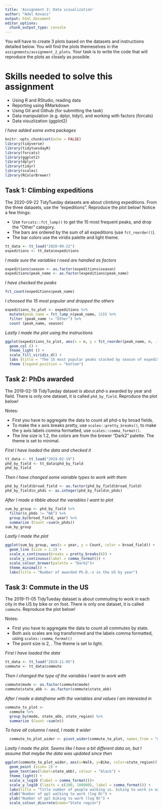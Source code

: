 ```yaml
---
title: 'Assignment 2: Data visualization'
author: "Adel Kovacs"
output: html_document
editor_options: 
  chunk_output_type: console
---
```


You will have to create 3 plots based on the datasets and instructions detailed below. You will find the plots themeselves in the `assignments/assignment_2_plots`. Your task is to write the code that will reproduce the plots as closely as possible.

# Skills needed to solve this assignment

-   Using R and RStudio, reading data
-   Reporting using RMarkdown
-   Using Git and Github (for submitting the task)
-   Data manipulation (e.g. dplyr, tidyr), and working with factors (forcats)
-   Data visuzlization (ggplot2)

*I have added some extra packages*

```r
knitr::opts_chunk$set(echo = FALSE)
library(tidyverse)
library(tidytuesdayR)
library(forcats)
library(ggplot2)
library(dplyr)
library(tidyr)
library(scales)
library(RColorBrewer)
```

## Task 1: Climbing expeditions

The 2020-09-22 TidyTueday datasets are about climbing expeditions. From the three datasets, use the "expeditions". Reproduce the plot below! Notice a few things:

-   Use `forcats::fct_lump()` to get the 15 most frequent peaks, and drop the "Other" category.
-   The bars are ordered by the sum of all expeditions (use `fct_reorder()`).
-   The bar colors use the viridis palette and light theme.

```r
tt_data <- tt_load("2020-09-22")
expeditions <- tt_data$expeditions
```

*I made sure the variables I need are handled as factors*
```r
expeditions$season <- as.factor(expeditions$season)
expeditions$peak_name <- as.factor(expeditions$peak_name)
```

*I have checked the peaks*

```r
fct_count(expeditions$peak_name)
```

*I choosed the 15 most popular and dropped the others*

```r
expeditions_to_plot <- expeditions %>%
  mutate(peak_name = fct_lump_n(peak_name, 15)) %>%
  filter (peak_name != "Other") %>%
  count (peak_name, season)
```

*Lastly I made the plot using the instructions*

```r
ggplot(expeditions_to_plot, aes(x = n, y = fct_reorder(peak_name, n, .fun = sum), fill = season)) +
  geom_col () +
  theme_light () +
  scale_fill_viridis_d() +
  labs (title = "The 15 most popular peaks stacked by season of expedition", x = "Number of expeditions", y = NULL) +
  theme (legend.position = "bottom")
```

## Task 2: PhDs awarded

The 2019-02-19 TidyTueday dataset is about phd-s awarded by year and field. There is only one dataset, it is called `phd_by_field`. Reproduce the plot below!

Notes:

-   First you have to aggregate the data to count all phd-s by broad fields.
-   To make the x axis breaks pretty, use `scales::pretty_breaks()`, to make the y axis labels comma formatted, use `scales::comma_format()`.
-   The line size is 1.2, the colors are from the brewer "Dark2" palette. The theme is set to minimal.

*First I have loaded the data and checked it*

```r
tt_data <- tt_load("2019-02-19")
phd_by_field <- tt_data$phd_by_field
phd_by_field
```

*Then I have changed some variable types to work with them*

```r
phd_by_field$broad_field <- as.factor(phd_by_field$broad_field)
phd_by_field$n_phds <- as.integer(phd_by_field$n_phds)
```

*After I made a tibble about the variables I want to plot*

```r
sum_by_group <- phd_by_field %>%
  filter(n_phds != "NA") %>%
  group_by(broad_field, year) %>%
  summarize (Count =sum(n_phds))
sum_by_group
```

*Lastly I made the plot*

```r
ggplot(sum_by_group, aes(x = year, y = Count, color = broad_field)) +
  geom_line (size = 1.2) +
  scale_x_continuous(breaks = pretty_breaks(6)) +
  scale_y_continuous(label = comma_format()) +
  scale_colour_brewer(palette = "Dark2")+
  theme_minimal() +
  labs(title = "Number of awarded Ph.D.-s in the US by year") 
```


## Task 3: Commute in the US

The 2019-11-05 TidyTueday dataset is about commuting to work in each city in the US by bike or on foot. There is only one dataset, it is called `commute`. Reproduce the plot below!

Notes:

-   First you have to aggregate the data to count all commutes by state.
-   Both axis scales are log transformed and the labels comma formatted, using `scales::comma_format()`
-   The point size is 2, . The theme is set to light.

*First I have loaded the data*

```r
tt_data <- tt_load("2019-11-05")
commute <- tt_data$commute
```

*Then I changed the type of the variables I want to work with*

```r
commute$mode <- as.factor(commute$mode)
commute$state_abb <- as.factor(commute$state_abb)
```

*After I made a dataframe with the variables and values I am interested in*

```r
commute_to_plot <- 
  commute %>%
  group_by(mode, state_abb, state_region) %>%
  summarize (Count =sum(n))
```

*To have all columns I need, I made it wider*

```r
  commute_to_plot_wider <- pivot_wider(commute_to_plot, names_from = "mode", values_from = "Count")
```

*Lastly I made the plot. Seems like I have a bit different data on, but I assume that maybe the data was updated since then*

```r
ggplot(commute_to_plot_wider, aes(x=Walk, y=Bike, color=state_region)) +
  geom_point (size= 2) +
  geom_text(aes(label=state_abb), colour = "black") +
  theme_light() +
  scale_x_log10 (label = comma_format())+
  scale_y_log10 (limits = c(100, 100000), label = comma_format()) +
  labs(title = "Title number of people walking vs. biking to work in each USA state") +
  xlab("Number of ppl walking to work (log N)") +
  ylab("Number of ppl biking to work (log N)") +
  scale_colour_discrete(name="State region")
```

